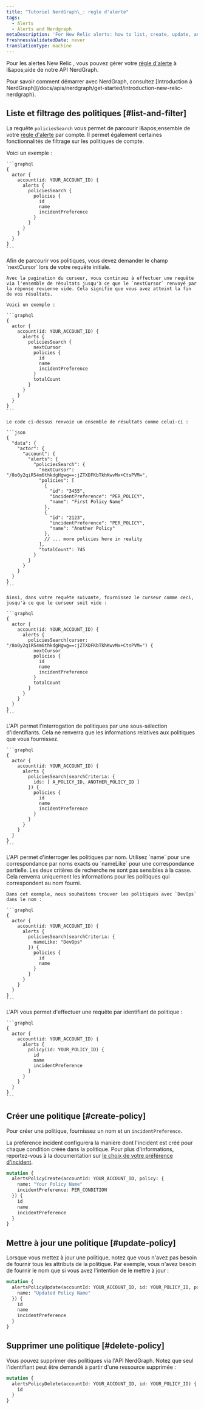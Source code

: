 ```yaml
---
title: "Tutoriel NerdGraph\_: règle d'alerte"
tags:
  - Alerts
  - Alerts and Nerdgraph
metaDescription: 'For New Relic alerts: how to list, create, update, and delete alert policies with our NerdGraph API.'
freshnessValidatedDate: never
translationType: machine
---
```


Pour les alertes New Relic , vous pouvez gérer votre [règle d'alerte](/docs/alerts-applied-intelligence/new-relic-alerts/alert-policies/create-edit-or-find-alert-policy) à l&amp;apos;aide de notre API NerdGraph.

<Callout variant="tip">
  Pour savoir comment démarrer avec NerdGraph, consultez [Introduction à NerdGraph](/docs/apis/nerdgraph/get-started/introduction-new-relic-nerdgraph).
</Callout>

## Liste et filtrage des politiques [#list-and-filter]

La requête `policiesSearch` vous permet de parcourir l&amp;apos;ensemble de votre [règle d'alerte](/docs/alerts-applied-intelligence/new-relic-alerts/alert-policies/create-edit-or-find-alert-policy) par compte. Il permet également certaines fonctionnalités de filtrage sur les politiques de compte.

<CollapserGroup>
  <Collapser id="list-all-policies" title="Liste de toutes les politiques d'un compte">
    Voici un exemple :

    ```graphql
    {
      actor {
        account(id: YOUR_ACCOUNT_ID) {
          alerts {
            policiesSearch {
              policies {
                id
                name
                incidentPreference
              }
            }
          }
        }
      }
    }
    ```
  </Collapser>

  <Collapser id="paginate" title="Pagination des politiques avec pagination du curseur">
    Afin de parcourir vos politiques, vous devez demander le champ `nextCursor` lors de votre requête initiale.

    Avec la pagination du curseur, vous continuez à effectuer une requête via l'ensemble de résultats jusqu'à ce que le `nextCursor` renvoyé par la réponse revienne vide. Cela signifie que vous avez atteint la fin de vos résultats.

    Voici un exemple :

    ```graphql
    {
      actor {
        account(id: YOUR_ACCOUNT_ID) {
          alerts {
            policiesSearch {
              nextCursor
              policies {
                id
                name
                incidentPreference
              }
              totalCount
            }
          }
        }
      }
    }
    ```

    Le code ci-dessus renvoie un ensemble de résultats comme celui-ci :

    ```json
    {
      "data": {
        "actor": {
          "account": {
            "alerts": {
              "policiesSearch": {
                "nextCursor": "/8o0y2qiR54m6thkdgHgwg==:jZTXDFKbTkhKwvMx+CtsPVM=",
                "policies": [
                  {
                    "id": "3455",
                    "incidentPreference": "PER_POLICY",
                    "name": "First Policy Name"
                  },
                  {
                    "id": "2123",
                    "incidentPreference": "PER_POLICY",
                    "name": "Another Policy"
                  },
                  // ... more policies here in reality
                ],
                "totalCount": 745
              }
            }
          }
        }
      }
    }
    ```

    Ainsi, dans votre requête suivante, fournissez le curseur comme ceci, jusqu'à ce que le curseur soit vide :

    ```graphql
    {
      actor {
        account(id: YOUR_ACCOUNT_ID) {
          alerts {
            policiesSearch(cursor: "/8o0y2qiR54m6thkdgHgwg==:jZTXDFKbTkhKwvMx+CtsPVM=") {
              nextCursor
              policies {
                id
                name
                incidentPreference
              }
              totalCount
            }
          }
        }
      }
    }
    ```
  </Collapser>

  <Collapser id="list-policies-by-id" title="Rechercher toutes les politiques par identifiants sélectionnés">
    L'API permet l'interrogation de politiques par une sous-sélection d'identifiants. Cela ne renverra que les informations relatives aux politiques que vous fournissez.

    ```graphql
    {
      actor {
        account(id: YOUR_ACCOUNT_ID) {
          alerts {
            policiesSearch(searchCriteria: {
              ids: [ A_POLICY_ID, ANOTHER_POLICY_ID ]
            }) {
              policies {
                id
                name
                incidentPreference
              }
            }
          }
        }
      }
    }
    ```
  </Collapser>

  <Collapser id="find-policies-by-name" title="Trouver toutes les politiques par nom">
    L'API permet d'interroger les politiques par nom. Utilisez `name` pour une correspondance par noms exacts ou `nameLike` pour une correspondance partielle. Les deux critères de recherche ne sont pas sensibles à la casse. Cela renverra uniquement les informations pour les politiques qui correspondent au nom fourni.

    Dans cet exemple, nous souhaitons trouver les politiques avec `DevOps` dans le nom :

    ```graphql
    {
      actor {
        account(id: YOUR_ACCOUNT_ID) {
          alerts {
            policiesSearch(searchCriteria: {
              nameLike: "DevOps"
            }) {
              policies {
                id
                name
              }
            }
          }
        }
      }
    }
    ```
  </Collapser>

  <Collapser id="find-by-id" title="Rechercher une politique par identifiant">
    L'API vous permet d'effectuer une requête par identifiant de politique :

    ```graphql
    {
      actor {
        account(id: YOUR_ACCOUNT_ID) {
          alerts {
            policy(id: YOUR_POLICY_ID) {
              id
              name
              incidentPreference
            }
          }
        }
      }
    }
    ```
  </Collapser>
</CollapserGroup>

## Créer une politique [#create-policy]

Pour créer une politique, fournissez un nom et un `incidentPreference`.

La préférence incident configurera la manière dont l'incident est créé pour chaque condition créée dans la politique. Pour plus d'informations, reportez-vous à la documentation sur [le choix de votre préférence d'incident](/docs/alerts/new-relic-alerts/configuring-alert-policies/specify-when-new-relic-creates-incidents).

```graphql
mutation {
  alertsPolicyCreate(accountId: YOUR_ACCOUNT_ID, policy: {
    name: "Your Policy Name"
    incidentPreference: PER_CONDITION
  }) {
    id
    name
    incidentPreference
  }
}
```

## Mettre à jour une politique [#update-policy]

Lorsque vous mettez à jour une politique, notez que vous n'avez pas besoin de fournir tous les attributs de la politique. Par exemple, vous n'avez besoin de fournir le nom que si vous avez l'intention de le mettre à jour :

```graphql
mutation {
  alertsPolicyUpdate(accountId: YOUR_ACCOUNT_ID, id: YOUR_POLICY_ID, policy: {
    name: "Updated Policy Name"
  }) {
    id
    name
    incidentPreference
  }
}
```

## Supprimer une politique [#delete-policy]

Vous pouvez supprimer des politiques via l'API NerdGraph. Notez que seul l'identifiant peut être demandé à partir d'une ressource supprimée :

```graphql
mutation {
  alertsPolicyDelete(accountId: YOUR_ACCOUNT_ID, id: YOUR_POLICY_ID) {
    id
  }
}
```